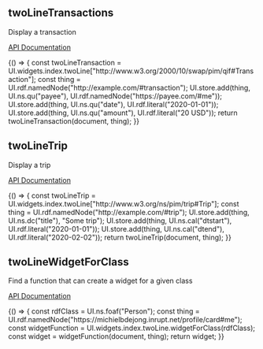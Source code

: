 

<Meta title="Widgets" />

## twoLineTransactions

Display a transaction

[API Documentation](https://solidos.github.io/solid-ui/Documentation/api/modules/_widgets_buttons_.html#twolinetransaction)

<Canvas withSource="open">
  <Story name="twoLineTransactions">
    {() => {
      const twoLineTransaction =
        UI.widgets.index.twoLine["http://www.w3.org/2000/10/swap/pim/qif#Transaction"];
      const thing = UI.rdf.namedNode("http://example.com/#transaction");
      UI.store.add(thing, UI.ns.qu("payee"), UI.rdf.namedNode("https://payee.com/#me"));
      UI.store.add(thing, UI.ns.qu("date"), UI.rdf.literal("2020-01-01"));
      UI.store.add(thing, UI.ns.qu("amount"), UI.rdf.literal("20 USD"));
      return twoLineTransaction(document, thing);
    }}
  </Story>
</Canvas>

## twoLineTrip

Display a trip

[API Documentation](https://solidos.github.io/solid-ui/Documentation/api/modules/_widgets_buttons_.html#twolinetrip)

<Canvas withSource="open">
  <Story name="twoLineTrip">
    {() => {
      const twoLineTrip = UI.widgets.index.twoLine["http://www.w3.org/ns/pim/trip#Trip"];
      const thing = UI.rdf.namedNode("http://example.com/#trip");
      UI.store.add(thing, UI.ns.dc("title"), "Some trip");
      UI.store.add(thing, UI.ns.cal("dtstart"), UI.rdf.literal("2020-01-01"));
      UI.store.add(thing, UI.ns.cal("dtend"), UI.rdf.literal("2020-02-02"));
      return twoLineTrip(document, thing);
    }}
  </Story>
</Canvas>

## twoLineWidgetForClass

Find a function that can create a widget for a given class

[API Documentation](https://solidos.github.io/solid-ui/Documentation/api/modules/_widgets_buttons_.html#twolinewidgetforclass)

<Canvas withSource="open">
  <Story name="twoLineWidgetForClass">
    {() => {
      const rdfClass = UI.ns.foaf("Person");
      const thing = UI.rdf.namedNode("https://michielbdejong.inrupt.net/profile/card#me");
      const widgetFunction = UI.widgets.index.twoLine.widgetForClass(rdfClass);
      const widget = widgetFunction(document, thing);
      return widget;
    }}
  </Story>
</Canvas>
